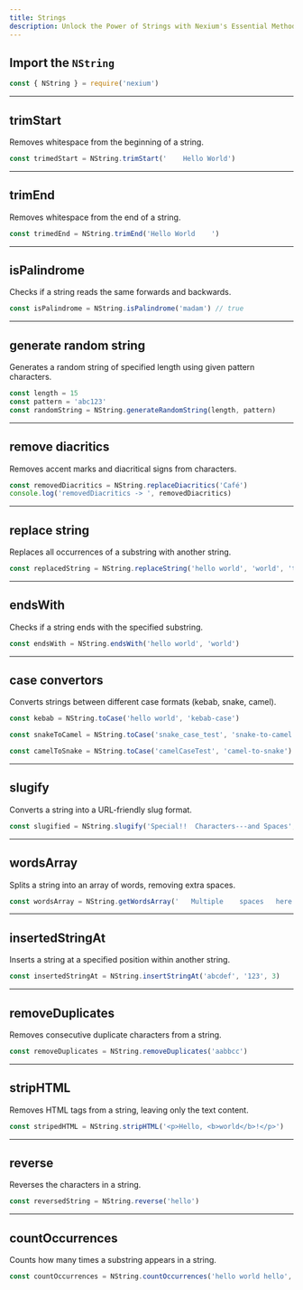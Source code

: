 ```yaml
---
title: Strings
description: Unlock the Power of Strings with Nexium's Essential Methods
---
```


## Import the `NString`

```js
const { NString } = require('nexium')
```

---

## trimStart

Removes whitespace from the beginning of a string.

```js
const trimedStart = NString.trimStart('    Hello World')
```

---

## trimEnd

Removes whitespace from the end of a string.

```js
const trimedEnd = NString.trimEnd('Hello World    ')
```

---

## isPalindrome

Checks if a string reads the same forwards and backwards.

```js
const isPalindrome = NString.isPalindrome('madam') // true
```

---

## generate random string

Generates a random string of specified length using given pattern characters.

```js
const length = 15
const pattern = 'abc123'
const randomString = NString.generateRandomString(length, pattern)
```

---

## remove diacritics

Removes accent marks and diacritical signs from characters.

```js
const removedDiacritics = NString.replaceDiacritics('Café')
console.log('removedDiacritics -> ', removedDiacritics)
```

---

## replace string

Replaces all occurrences of a substring with another string.

```js
const replacedString = NString.replaceString('hello world', 'world', 'there')
```

---

## endsWith

Checks if a string ends with the specified substring.

```js
const endsWith = NString.endsWith('hello world', 'world')
```

---

## case convertors

Converts strings between different case formats (kebab, snake, camel).

```js
const kebab = NString.toCase('hello world', 'kebab-case')

const snakeToCamel = NString.toCase('snake_case_test', 'snake-to-camel')

const camelToSnake = NString.toCase('camelCaseTest', 'camel-to-snake')
```

---

## slugify

Converts a string into a URL-friendly slug format.

```js
const slugified = NString.slugify('Special!!  Characters---and Spaces', true)
```

---

## wordsArray

Splits a string into an array of words, removing extra spaces.

```js
const wordsArray = NString.getWordsArray('   Multiple    spaces   here ')
```

---

## insertedStringAt

Inserts a string at a specified position within another string.

```js
const insertedStringAt = NString.insertStringAt('abcdef', '123', 3)
```

---

## removeDuplicates

Removes consecutive duplicate characters from a string.

```js
const removeDuplicates = NString.removeDuplicates('aabbcc')
```

---

## stripHTML

Removes HTML tags from a string, leaving only the text content.

```js
const stripedHTML = NString.stripHTML('<p>Hello, <b>world</b>!</p>')
```

---

## reverse

Reverses the characters in a string.

```js
const reversedString = NString.reverse('hello')
```

---

## countOccurrences

Counts how many times a substring appears in a string.

```js
const countOccurrences = NString.countOccurrences('hello world hello', 'hello')
```
